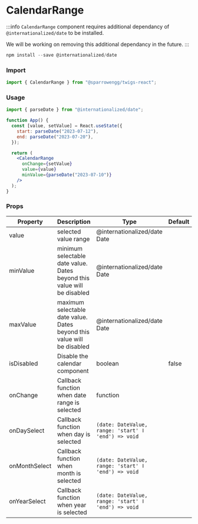 
# CalendarRange

:::info
`CalendarRange` component requires additional dependancy of `@internationalized/date` to be installed.

We will be working on removing this additional dependancy in the future.
:::

```jsx
npm install --save @internationalized/date
```

### Import

```jsx
import { CalendarRange } from "@sparrowengg/twigs-react";
```

### Usage

<PlaygroundLink name="calendar-range" />

```jsx
import { parseDate } from "@internationalized/date";

function App() {
  const [value, setValue] = React.useState({
    start: parseDate("2023-07-12"),
    end: parseDate("2023-07-20"),
  });

  return (
    <CalendarRange
      onChange={setValue}
      value={value}
      minValue={parseDate("2023-07-10")}
    />
  );
}
```

### Props

| Property      | Description                                                             | Type                                                | Default |
| ------------- | ----------------------------------------------------------------------- | --------------------------------------------------- | ------- |
| value         | selected value range                                                    | @internationalized/date Date                        |         |
| minValue      | minimum selectable date value. Dates beyond this value will be disabled | @internationalized/date Date                        |         |
| maxValue      | maximum selectable date value. Dates beyond this value will be disabled | @internationalized/date Date                        |         |
| isDisabled    | Disable the calendar component                                          | boolean                                             | false   |
| onChange      | Callback function when date range is selected                           | function                                            |         |
| onDaySelect   | Callback function when day is selected                                  | `(date: DateValue, range: 'start' ǀ 'end') => void` |         |
| onMonthSelect | Callback function when month is selected                                | `(date: DateValue, range: 'start' ǀ 'end') => void` |         |
| onYearSelect  | Callback function when year is selected                                 | `(date: DateValue, range: 'start' ǀ 'end') => void` |         |
